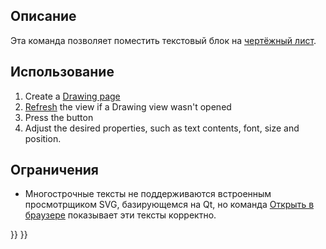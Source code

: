 <languages/>
{{Docnav
|[[Drawing_View|Insert a view]]
|[[Drawing_Clip|Clip]]
|[[Drawing_Workbench|Drawing]]
|IconL=Drawing_View.png
|IconC=Workbench_Drawing.svg
|IconR=Drawing_Clip.png
}}

<div class="mw-translate-fuzzy">
{{GuiCommand/ru
|Name=Drawing Annotation
|Name/ru=Drawing Annotation
|Workbenches=[[Drawing Workbench/ru|Drawing]], Complete
|MenuLocation=Чертёж → Аннотация
|Shortcut=
}}
</div>

<span id="Description"></span>
== Описание ==

Эта команда позволяет поместить текстовый блок на [[Drawing Landscape A3/ru|чертёжный лист]].

<span id="Usage"></span>
<div class="mw-translate-fuzzy">
== Использование ==
</div>

# Create a [[Drawing Landscape A3|Drawing page]]
# [[Std_Refresh|Refresh]] the view if a Drawing view wasn't opened
# Press the {{KEY|[[Image:Drawing Annotation.png|16px]] [[Drawing Annotation|Drawing Annotation]]}} button
# Adjust the desired properties, such as text contents, font, size and position.

<span id="Limitations"></span>
== Ограничения ==

<div class="mw-translate-fuzzy">
* Многострочные тексты не поддерживаются встроенным просмотрщиком SVG, базирующемся на Qt, но команда [[Drawing Openbrowser/ru|Открыть в браузере]] показывает эти тексты корректно.
</div>

{{Docnav
|[[Drawing_View|Insert a view]]
|[[Drawing_Clip|Clip]]
|[[Drawing_Workbench|Drawing]]
|IconL=Drawing_View.png
|IconC=Workbench_Drawing.svg
|IconR=Drawing_Clip.png
}}

{{Drawing Tools navi{{#translation:}}}}
{{Userdocnavi{{#translation:}}}}